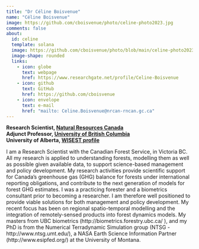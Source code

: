 ---
title: "Dr Céline Boisvenue"
name: "Céline Boisvenue"
image: https://github.com/cboisvenue/photo/celine-photo2023.jpg
comments: false
about:
  id: celine
  template: solana
  image: https://github.com/cboisvenue/photo/blob/main/celine-photo2023.jpg?raw=true
  image-shape: rounded
  links:
    - icon: globe
      text: webpage
      href: https://www.researchgate.net/profile/Celine-Boisvenue
    - icon: github
      text: GitHub
      href: https://github.com/cboisvenue
    - icon: envelope
      text: e-mail
      href: "mailto: Celine.Boisvenue@nrcan-rncan.gc.ca"
---

::: {#celine}
**Research Scientist, [Natural Resources Canada](www.nrcan.gc.ca/home)**\
**Adjunct Professor, [University of British Columbia](www.ubc.ca)**\
**University of Alberta, [WISEST profile](https://www.ualberta.ca/women-in-scholarship-engineering-science-technology/community/youth-council/women-in-stem-profiles/celine-boisvenue.html)**

I am a Research Scientist with the Canadian Forest Service, in Victoria BC. All my research is applied to understanding forests, modelling them as well as possible given available data, to support science-based management and policy development. My research activities provide scientific support for Canada's greenhouse gas (GHG) balance for forests under international reporting obligations, and contribute to the next generation of models for forest GHG estimates. I was a practicing forester and a biometrics consultant prior to becoming a researcher. I am therefore well positioned to provide viable solutions for both management and policy development. My recent focus has been on regional spatio-temporal modelling and the integration of remotely-sensed products into forest dynamics models. My masters from UBC biometrics (http://biometrics.forestry.ubc.ca/ ), and my PhD is from the Numerical Terradynamic Simulation group (NTSG - http://www.ntsg.umt.edu/), a NASA Earth Science Information Partner (http://www.esipfed.org/) at the University of Montana.
:::
